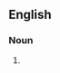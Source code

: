 {{also|humvees}}

==English==

===Noun===
{{head|en|noun plural form}}

# {{plural of|Humvee|lang=en}}